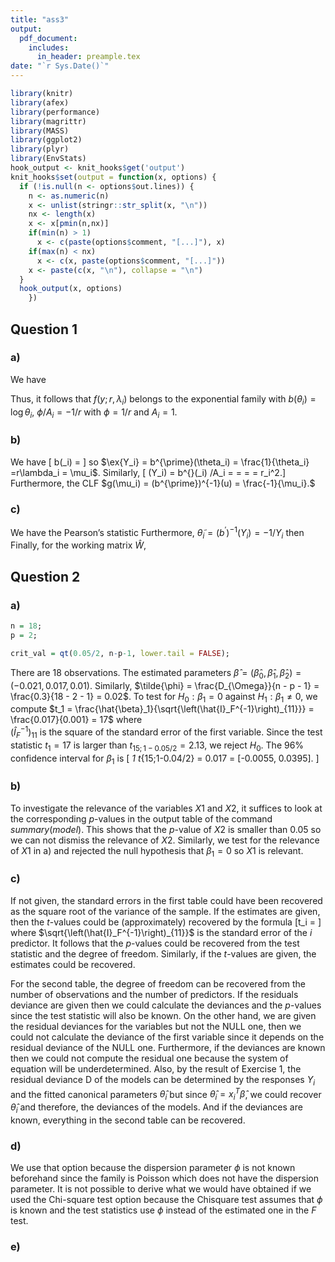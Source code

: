 ```yaml
---
title: "ass3"
output:
  pdf_document:
    includes:
      in_header: preample.tex
date: "`r Sys.Date()`"
---
```


```r
library(knitr)
library(afex)
library(performance)
library(magrittr)
library(MASS)
library(ggplot2)
library(plyr)
library(EnvStats)
hook_output <- knit_hooks$get('output')
knit_hooks$set(output = function(x, options) {
  if (!is.null(n <- options$out.lines)) {
    n <- as.numeric(n)
    x <- unlist(stringr::str_split(x, "\n"))
    nx <- length(x) 
    x <- x[pmin(n,nx)]
    if(min(n) > 1)  
      x <- c(paste(options$comment, "[...]"), x)
    if(max(n) < nx) 
      x <- c(x, paste(options$comment, "[...]"))
    x <- paste(c(x, "\n"), collapse = "\n")
  }
  hook_output(x, options)
    })
```

## Question 1
### a) 
We have 

\begin{align*}
 \log{f(y; r, \lambda_i)} &= \log{y^{r - 1}} + \log{e^{-y/\lambda_i}} - \log{\lambda_{i}^r} - \log{\Gamma(x)}\\
&= (r - 1) \log{y} - \frac{y}{\lambda_i} - r\log{\lambda_i} - \log{\Gamma(x)}\\
&= (r - 1) \log{y} - y r \theta_i - r\log{\lambda_i}- \log{\Gamma(x)}\\
&= (r - 1) \log{y} - y r \theta_i - r\log{((r \theta_i)^{-1})} - \log{\Gamma(x)}\\
&= (r - 1) \log{y} - y r \theta_i + r\log(r \theta_i) - \log{\Gamma(x)} \\
&= (r - 1) \log{y} - y r \theta_i + r \log(r) + r\log(\theta_i)- \log{\Gamma(x)}\\
&= -yr \theta_i + r \log{\theta_i} + r \log(r) + (r - 1) \log{y} - \log{\Gamma(x)}\\
&= -r (y \theta_i - \log{\theta_i}) + r \log(r) + (r - 1) \log{y} - \log{\Gamma(x)}\\
&= \frac{y \theta_i - \log{\theta_i}}{-1/r} + r \log(r) + (r - 1) \log{y} - \log{\Gamma(x)}\\
&= \frac{y \theta_i - \log{\theta_i}}{-1/r} + \left( r\log{r} + (r-1)\log{y} - \log{\Gamma(r)} \right).
\end{align*}
Thus, it follows that $f(y;r,\lambda_i)$ belongs to the exponential family with 
$b(\theta_i) = \log{\theta_i}$, $\phi/A_i = -1/r$ with $\phi = 1/r$ and $A_i = 1$.  

### b) 
We have 
\[ b(\theta_i) = \log{\theta_i} \]
so $\ex{Y_i} = b^{\prime}(\theta_i) = \frac{1}{\theta_i} =r\lambda_i = \mu_i$. Similarly, 
\[ \text{Var}(Y_i) = b^{\prime\prime}(\theta_i) \phi/A_i = \frac{-1}{\theta_i^2} \frac{-1}{r} = \frac{1}{\theta_i^2 r} = \frac{r^2 \lambda_i^2}{r} = r\lambda_i^2.\]
Furthermore, the CLF $g(\mu_i) = (b^{\prime})^{-1}(u) = \frac{-1}{\mu_i}.$

### c) 
We have the Pearson's statistic 
\begin{align*}
P &= \phi \sum_{i=1}^n \frac{(Y_i - \ex_{\hat{\beta}}Y_i)^2}{\text{Var}_{\hat{\beta}}(Y_i)}\\
&= \frac{1}{r}\sum_{i=1}^n \frac{(Y_i \hat{\theta}_i)^2 + 2Y_i \hat{\theta}_i + 1}{1/(\hat{\theta}_i^2 r)}\\
&= \sum_{i=1}^n Y_i^2 \hat{\theta}_i^3 + 2\sum_{i=1}^n Y_i \hat{\theta}_i^2 + n.
\end{align*}
Furthermore, $\tilde{\theta}_i = (b^{\prime})^{-1}(Y_i) = -1/Y_i$ then 
\begin{align*}
D &= 2 \sum_{i=1}^n A_i (Y_i (\tilde{\theta}_i - \hat{\theta}_i) - b(\tilde{\theta}_i) + b(\hat{\theta}_i))\\
&= 2 \sum_{i=1}^n (Y_i \left(\frac{-1}{Y_i} - \hat{\theta}_i \right) - \log{Y_i} - \log{\hat{\theta}_i})\\
&= 2 \sum_{i=1}^n (-1 -Y_i \hat{\theta}_i - \log{Y_i} - \log{\hat{\theta}_i}).
\end{align*}
Finally, for the working matrix $\hat{W}$, 
\begin{align*}
\hat{w}_{ii} &= \frac{A_i}{[g^{\prime}(\mu_i)]^2 b^{\prime \prime}(\theta_i)}\\
&= \frac{1}{\frac{1}{\hat{\mu}_i^4} \frac{1}{\hat{\theta}^2}}\\
&= \frac{1}{\hat{\theta}_i^4 \frac{1}{\hat{\theta}^2}}\\
&= \frac{1}{\hat{\theta}_i^2}. 
\end{align*}

## Question 2
### a) 
```r
n = 18;
p = 2;

crit_val = qt(0.05/2, n-p-1, lower.tail = FALSE);
```
There are 18 observations. The estimated parameters $\hat{\beta }= (\hat{\beta}_0, \hat{\beta}_1, \hat{\beta}_2) = (-0.021, 0.017, 0.01)$. Similarly, $\tilde{\phi} = \frac{D_{\Omega}}{n - p - 1} = \frac{0.3}{18 - 2 - 1} = 0.02$. 
To test for $H_0: \beta_1 = 0$ against $H_1: \beta_1 \neq 0$, we compute 
$t_1 = \frac{\hat{\beta}_1}{\sqrt{\left(\hat{I}_F^{-1}\right)_{11}}} = \frac{0.017}{0.001} = 17$ where \
$\left(\hat{I}_F^{-1}\right)_{11}$ is the square of the standard error of the first variable. 
Since the test statistic $t_1 = 17$ is larger than $t_{15;1-0.05/2} = 2.13$, we reject $H_0$. 
The $96\%$ confidence interval for $\beta_1$ is 
\[ \hat{\beta}_1 \pm t_{15;1-0.04/2} \sqrt{\left(\hat{I}_F^{-1}\right)_{11}} = 0.017 \pm 2.25 \times 0.01 = [-0.0055, 0.0395].   \]


### b) 
To investigate the relevance of the variables $X1$ and $X2$, it suffices to look 
at the corresponding $p$-values in the output table of the command $summary(model)$. 
This shows that the $p$-value of $X2$ is smaller than $0.05$ so we can not dismiss the 
relevance of $X2$. Similarly, we test for the relevance of $X1$ in a) and rejected the 
null hypothesis that $\beta_1 = 0$ so $X1$ is relevant. 

### c) 
If not given, the standard errors in the first table could have been recovered as 
the square root of the variance of the sample. If the estimates are given, then the 
$t$-values could be (approximately) recovered by the formula 
\[t_i = \frac{\hat{\beta}_i}{\sqrt{\left(\hat{I}_F^{-1}\right)_{ii}}} \]
where $\sqrt{\left(\hat{I}_F^{-1}\right)_{11}}$ is the standard error of the $i$ 
predictor. It follows that the $p$-values could be recovered from the test statistic and the degree
of freedom. Similarly, if the $t$-values are given, the estimates could be recovered. 

For the second table, the degree of freedom can be recovered from the number of observations
and the number of predictors. If the residuals deviance are given then we could 
calculate the deviances and the $p$-values since the test statistic will also be known. 
On the other hand, we are given the residual deviances for the variables but not the NULL one, 
then we could not calculate the deviance of the first variable since it depends on the 
residual deviance of the NULL one. Furthermore, if the deviances are known then we
could not compute the residual one because the system of equation will be underdetermined.
Also, by the result of Exercise 1, the residual deviance D of the models can be 
determined by the responses $Y_i$ and the fitted canonical parameters $\hat{\theta}_i$ but 
since $\hat{\theta}_i = x_i^{T} \hat{\beta}$, we could recover $\hat{\theta}_i$
and therefore, the deviances of the models. And if the deviances are known, everything 
in the second table can be recovered. 

### d)
We use that option because the dispersion parameter $\phi$ is not known beforehand
since the family is Poisson which does not have the dispersion parameter.
It is not possible to derive what we would have obtained if we used the Chi-square test option
because the Chisquare test assumes that $\phi$ is known and the test statistics use 
$\phi$ instead of the estimated one in the $F$ test. 

### e) 






